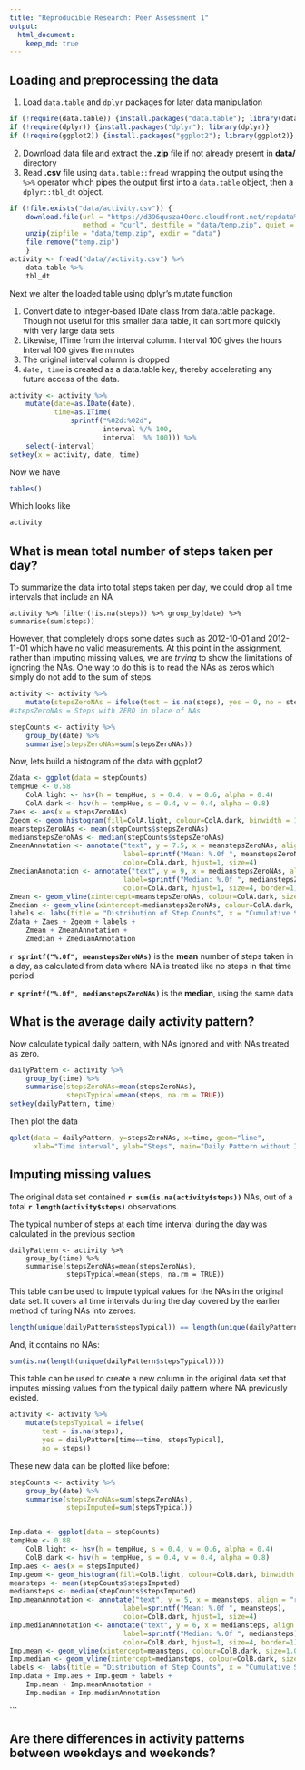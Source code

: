 ```yaml
---
title: "Reproducible Research: Peer Assessment 1"
output: 
  html_document:
    keep_md: true
---
```



## Loading and preprocessing the data

1. Load `data.table` and `dplyr` packages for later data manipulation

```r
if (!require(data.table)) {install.packages("data.table"); library(data.table)}
if (!require(dplyr)) {install.packages("dplyr"); library(dplyr)}
if (!require(ggplot2)) {install.packages("ggplot2"); library(ggplot2)}
```

2. Download data file and extract the **.zip** file if not already present in **data/** directory
3. Read **.csv** file using `data.table::fread` wrapping the output using the `%>%` operator which pipes the output first into a `data.table` object, then a `dplyr::tbl_dt` object.


```r
if (!file.exists("data/activity.csv")) {
    download.file(url = "https://d396qusza40orc.cloudfront.net/repdata%2Fdata%2Factivity.zip", 
                  method = "curl", destfile = "data/temp.zip", quiet = TRUE)
    unzip(zipfile = "data/temp.zip", exdir = "data")
    file.remove("temp.zip")
    }
activity <- fread("data//activity.csv") %>%
    data.table %>%
    tbl_dt 
```

Next we alter the loaded table using dplyr's mutate function

1. Convert date to integer-based IDate class from data.table package. Though not useful for this smaller data table, it can sort more quickly with very large data sets
2. Likewise, ITime from the interval column. 
    Interval <integer division> 100 gives the hours
    Interval <modulo> 100 gives the minutes 
3. The original interval column is dropped
4. `date, time` is created as a data.table key, thereby accelerating any future access of the data.

```r
activity <- activity %>%
    mutate(date=as.IDate(date),
           time=as.ITime(
               sprintf("%02d:%02d",
                       interval %/% 100,
                       interval  %% 100))) %>%
    select(-interval)
setkey(x = activity, date, time)
```
Now we have 
```r
tables()
```
Which looks like
```r
activity
```


## What is mean total number of steps taken per day?

To summarize the data into total steps taken per day, we could drop all time intervals that include an NA

```
activity %>% filter(!is.na(steps)) %>% group_by(date) %>% summarise(sum(steps))
```

However, that completely drops some dates such as 2012-10-01 and 2012-11-01 which have no valid measurements. At this point in the assignment, rather than imputing missing values, we are *trying* to show the limitations of ignoring the NAs. One way to do this is to read the NAs as zeros which simply do not add to the sum of steps.

```r
activity <- activity %>% 
    mutate(stepsZeroNAs = ifelse(test = is.na(steps), yes = 0, no = steps))
#stepsZeroNAs = Steps with ZERO in place of NAs

stepCounts <- activity %>% 
    group_by(date) %>% 
    summarise(stepsZeroNAs=sum(stepsZeroNAs))
```

Now, lets build a histogram of the data with ggplot2
```r
Zdata <- ggplot(data = stepCounts)
tempHue <- 0.58
    ColA.light <- hsv(h = tempHue, s = 0.4, v = 0.6, alpha = 0.4)
    ColA.dark <- hsv(h = tempHue, s = 0.4, v = 0.4, alpha = 0.8)
Zaes <- aes(x = stepsZeroNAs)
Zgeom <- geom_histogram(fill=ColA.light, colour=ColA.dark, binwidth = 1000)
meanstepsZeroNAs <- mean(stepCounts$stepsZeroNAs)
medianstepsZeroNAs <- median(stepCounts$stepsZeroNAs)
ZmeanAnnotation <- annotate("text", y = 7.5, x = meanstepsZeroNAs, align = "right", 
                            label=sprintf("Mean: %.0f ", meanstepsZeroNAs),
                            color=ColA.dark, hjust=1, size=4)
ZmedianAnnotation <- annotate("text", y = 9, x = medianstepsZeroNAs, align = "right", 
                            label=sprintf("Median: %.0f ", medianstepsZeroNAs),
                            color=ColA.dark, hjust=1, size=4, border=1)
Zmean <- geom_vline(xintercept=meanstepsZeroNAs, colour=ColA.dark, size=1.0, linetype="longdash")
Zmedian <- geom_vline(xintercept=medianstepsZeroNAs, colour=ColA.dark, size=1.0, linetype="longdash")
labels <- labs(title = "Distribution of Step Counts", x = "Cumulative Steps", y = "Count of Days")
Zdata + Zaes + Zgeom + labels + 
    Zmean + ZmeanAnnotation +
    Zmedian + ZmedianAnnotation

```

**`r sprintf("%.0f", meanstepsZeroNAs)`** is the **mean** number of steps taken in a day, as calculated from data where NA is treated like no steps in that time period

**`r sprintf("%.0f", medianstepsZeroNAs)`** is the **median**, using the same data

## What is the average daily activity pattern?

Now calculate typical daily pattern, with NAs ignored and with NAs treated as zero.
```r
dailyPattern <- activity %>%
    group_by(time) %>% 
    summarise(stepsZeroNAs=mean(stepsZeroNAs), 
              stepsTypical=mean(steps, na.rm = TRUE))
setkey(dailyPattern, time)
```
Then plot the data

```r
qplot(data = dailyPattern, y=stepsZeroNAs, x=time, geom="line", 
      xlab="Time interval", ylab="Steps", main="Daily Pattern without Imputed Data")
```


## Imputing missing values

The original data set contained **```r sum(is.na(activity$steps))```** NAs, out of a total **```r length(activity$steps)```** observations.


The typical number of steps at each time interval during the day was calculated in the previous section

```
dailyPattern <- activity %>%
    group_by(time) %>% 
    summarise(stepsZeroNAs=mean(stepsZeroNAs), 
              stepsTypical=mean(steps, na.rm = TRUE))

```

This table can be used to impute typical values for the NAs in the original data set. It covers all time intervals during the day covered by the earlier method of turing NAs into zeroes:
```r
length(unique(dailyPattern$stepsTypical)) == length(unique(dailyPattern$stepsZeroNAs))
```

And, it contains no NAs:
```r
sum(is.na(length(unique(dailyPattern$stepsTypical))))
```

This table can be used to create a new column in the original data set that imputes missing values from the typical daily pattern where NA previously existed.


```r
activity <- activity %>% 
    mutate(stepsTypical = ifelse(
        test = is.na(steps), 
        yes = dailyPattern[time==time, stepsTypical],
        no = steps))
```

These new data can be plotted like before:


```r

stepCounts <- activity %>% 
    group_by(date) %>% 
    summarise(stepsZeroNAs=sum(stepsZeroNAs),
              stepsImputed=sum(stepsTypical)) 


Imp.data <- ggplot(data = stepCounts)
tempHue <- 0.88
    ColB.light <- hsv(h = tempHue, s = 0.4, v = 0.6, alpha = 0.4)
    ColB.dark <- hsv(h = tempHue, s = 0.4, v = 0.4, alpha = 0.8)
Imp.aes <- aes(x = stepsImputed)
Imp.geom <- geom_histogram(fill=ColB.light, colour=ColB.dark, binwidth = 1000)
meansteps <- mean(stepCounts$stepsImputed)
mediansteps <- median(stepCounts$stepsImputed)
Imp.meanAnnotation <- annotate("text", y = 5, x = meansteps, align = "right", 
                            label=sprintf("Mean: %.0f ", meansteps),
                            color=ColB.dark, hjust=1, size=4)
Imp.medianAnnotation <- annotate("text", y = 6, x = mediansteps, align = "right", 
                            label=sprintf("Median: %.0f ", mediansteps),
                            color=ColB.dark, hjust=1, size=4, border=1)
Imp.mean <- geom_vline(xintercept=meansteps, colour=ColB.dark, size=1.0, linetype="longdash")
Imp.median <- geom_vline(xintercept=mediansteps, colour=ColB.dark, size=1.0, linetype="longdash")
labels <- labs(title = "Distribution of Step Counts", x = "Cumulative Steps", y = "Count of Days")
Imp.data + Imp.aes + Imp.geom + labels + 
    Imp.mean + Imp.meanAnnotation +
    Imp.median + Imp.medianAnnotation

```
```











## Are there differences in activity patterns between weekdays and weekends?
